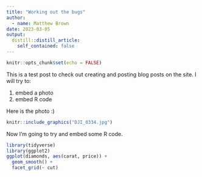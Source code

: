 ```yaml
---
title: "Working out the bugs"
author:
  - name: Matthew Brown
date: 2023-03-05
output:
  distill::distill_article:
    self_contained: false
---
```




```r
knitr::opts_chunk$set(echo = FALSE)
```

This is a test post to check out creating and posting blog posts on the site. I will try to:

1. embed a photo
2. embed R code

Here is the photo :)

```r
knitr::include_graphics("DJI_0334.jpg")
```

Now I'm going to try and embed some R code.

```r
library(tidyverse)
library(ggplot2)
ggplot(diamonds, aes(carat, price)) +
  geom_smooth() +
  facet_grid(~ cut)
```


